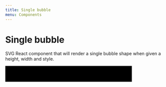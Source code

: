 ```yaml
---
title: Single bubble
menu: Components
---
```



# Single bubble
SVG React component that will render a single bubble shape when given a height, width and style.

<PropsTable of={SingleBubble} />


<Playground>
  <svg width="400" height="50" viewBox="0 0 400 50">
    <g 
      style={{
        transform: 'scale(1, -1)',
        transformOrigin: '50% 50%',
      }}
    >
      <rect 
        width="400" 
        height="50" 
        style={{
          fill: '#f6f6f6', 
          strokeWidth: 0,
          stroke:'rgb(0,0,0,0)'
        }}
      />
      <SingleBubble 
        x={100} 
        width={300} 
        height={50} 
        colour="#ff3311"
        label="asd"
      />
    </g>
  </svg>
</Playground>